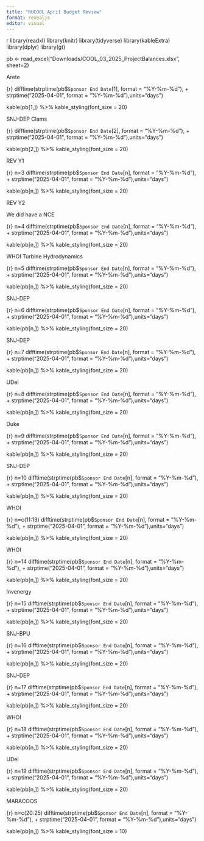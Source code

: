 ```yaml
---
title: "RUCOOL April Budget Review"
format: revealjs
editor: visual
---
```


{r}
library(readxl)
library(knitr)
library(tidyverse)
library(kableExtra)
library(dplyr)
library(gt)

pb <- read_excel("Downloads/COOL_03_2025_ProjectBalances.xlsx", sheet=2)

Arete

{r}
difftime(strptime(pb$`Sponsor End Date`[1], format = "%Y-%m-%d"), + strptime("2025-04-01", format = "%Y-%m-%d"),units="days")

kable(pb[1,]) %>%
  kable_styling(font_size = 20)

SNJ-DEP Clams

{r}
difftime(strptime(pb$`Sponsor End Date`[2], format = "%Y-%m-%d"), + strptime("2025-04-01", format = "%Y-%m-%d"),units="days")

kable(pb[2,]) %>%
  kable_styling(font_size = 20)

REV Y1

{r}
n=3
difftime(strptime(pb$`Sponsor End Date`[n], format = "%Y-%m-%d"), + strptime("2025-04-01", format = "%Y-%m-%d"),units="days")

kable(pb[n,]) %>%
  kable_styling(font_size = 20)

REV Y2

We did have a NCE

{r}
n=4
difftime(strptime(pb$`Sponsor End Date`[n], format = "%Y-%m-%d"), + strptime("2025-04-01", format = "%Y-%m-%d"),units="days")

kable(pb[n,]) %>%
  kable_styling(font_size = 20)

WHOI Turbine Hydrodynamics

{r}
n=5
difftime(strptime(pb$`Sponsor End Date`[n], format = "%Y-%m-%d"), + strptime("2025-04-01", format = "%Y-%m-%d"),units="days")

kable(pb[n,]) %>%
  kable_styling(font_size = 20)

SNJ-DEP

{r}
n=6
difftime(strptime(pb$`Sponsor End Date`[n], format = "%Y-%m-%d"), + strptime("2025-04-01", format = "%Y-%m-%d"),units="days")

kable(pb[n,]) %>%
  kable_styling(font_size = 20)

SNJ-DEP

{r}
n=7
difftime(strptime(pb$`Sponsor End Date`[n], format = "%Y-%m-%d"), + strptime("2025-04-01", format = "%Y-%m-%d"),units="days")

kable(pb[n,]) %>%
  kable_styling(font_size = 20)

UDel

{r}
n=8
difftime(strptime(pb$`Sponsor End Date`[n], format = "%Y-%m-%d"), + strptime("2025-04-01", format = "%Y-%m-%d"),units="days")

kable(pb[n,]) %>%
  kable_styling(font_size = 20)

Duke

{r}
n=9
difftime(strptime(pb$`Sponsor End Date`[n], format = "%Y-%m-%d"), + strptime("2025-04-01", format = "%Y-%m-%d"),units="days")

kable(pb[n,]) %>%
  kable_styling(font_size = 20)

SNJ-DEP

{r}
n=10
difftime(strptime(pb$`Sponsor End Date`[n], format = "%Y-%m-%d"), + strptime("2025-04-01", format = "%Y-%m-%d"),units="days")

kable(pb[n,]) %>%
  kable_styling(font_size = 20)

WHOI

{r}
n=c(11:13)
difftime(strptime(pb$`Sponsor End Date`[n], format = "%Y-%m-%d"), + strptime("2025-04-01", format = "%Y-%m-%d"),units="days")

kable(pb[n,]) %>%
  kable_styling(font_size = 20)

WHOI

{r}
n=14
difftime(strptime(pb$`Sponsor End Date`[n], format = "%Y-%m-%d"), + strptime("2025-04-01", format = "%Y-%m-%d"),units="days")

kable(pb[n,]) %>%
  kable_styling(font_size = 20)

Invenergy

{r}
n=15
difftime(strptime(pb$`Sponsor End Date`[n], format = "%Y-%m-%d"), + strptime("2025-04-01", format = "%Y-%m-%d"),units="days")

kable(pb[n,]) %>%
  kable_styling(font_size = 20)

SNJ-BPU

{r}
n=16
difftime(strptime(pb$`Sponsor End Date`[n], format = "%Y-%m-%d"), + strptime("2025-04-01", format = "%Y-%m-%d"),units="days")

kable(pb[n,]) %>%
  kable_styling(font_size = 20)

SNJ-DEP

{r}
n=17
difftime(strptime(pb$`Sponsor End Date`[n], format = "%Y-%m-%d"), + strptime("2025-04-01", format = "%Y-%m-%d"),units="days")

kable(pb[n,]) %>%
  kable_styling(font_size = 20)

WHOI

{r}
n=18
difftime(strptime(pb$`Sponsor End Date`[n], format = "%Y-%m-%d"), + strptime("2025-04-01", format = "%Y-%m-%d"),units="days")

kable(pb[n,]) %>%
  kable_styling(font_size = 20)

UDel

{r}
n=19
difftime(strptime(pb$`Sponsor End Date`[n], format = "%Y-%m-%d"), + strptime("2025-04-01", format = "%Y-%m-%d"),units="days")

kable(pb[n,]) %>%
  kable_styling(font_size = 20)

MARACOOS

{r}
n=c(20:25)
difftime(strptime(pb$`Sponsor End Date`[n], format = "%Y-%m-%d"), + strptime("2025-04-01", format = "%Y-%m-%d"),units="days")

kable(pb[n,]) %>%
  kable_styling(font_size = 10)



